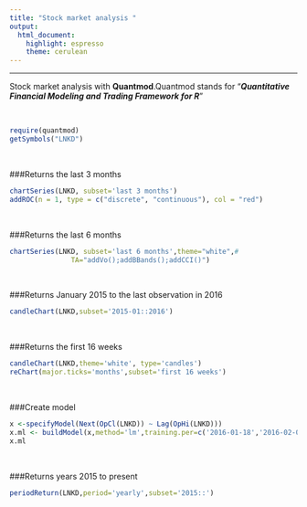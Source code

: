 ---
title: "Stock market analysis "
output: 
  html_document: 
    highlight: espresso
    theme: cerulean
---
***
Stock market analysis with **Quantmod**.Quantmod stands for "**_Quantitative Financial Modeling and Trading Framework for R_**" 

<br>

```{r comment=NA, echo=FALSE,message=FALSE,warning=FALSE}
require(quantmod)
getSymbols("LNKD")
```

<br>

###Returns the last 3 months
```{r comment=NA , echo=FALSE,fig.height=5,fig.width=8, message=FALSE}

chartSeries(LNKD, subset='last 3 months')
addROC(n = 1, type = c("discrete", "continuous"), col = "red")
```

<br>

###Returns the last 6 months
```{r, echo=FALSE,fig.height=5,fig.width=8,message=FALSE}
chartSeries(LNKD, subset='last 6 months',theme="white",#
               TA="addVo();addBBands();addCCI()") 
```

<br>

###Returns January 2015 to the last observation in 2016
```{r comment=NA, echo=FALSE,fig.height=5,fig.width=8}
candleChart(LNKD,subset='2015-01::2016')
```

<br>

###Returns the first 16 weeks
```{r comment=NA, echo=FALSE,fig.height=5,fig.width=8,message=FALSE}
candleChart(LNKD,theme='white', type='candles') 
reChart(major.ticks='months',subset='first 16 weeks') 
```

<br>

###Create model
```{r comment=NA, echo=FALSE}
x <-specifyModel(Next(OpCl(LNKD)) ~ Lag(OpHi(LNKD)))
x.ml <- buildModel(x,method='lm',training.per=c('2016-01-18','2016-02-04'))
x.ml
```

<br>

###Returns years 2015 to present
```{r comment=NA, echo=FALSE,fig.height=5,fig.width=8,message=FALSE}
periodReturn(LNKD,period='yearly',subset='2015::')
```